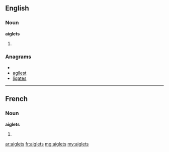 ==English==

===Noun===
'''aiglets'''

# {{plural of|aiglet}}

===Anagrams===
* {{alphagram|aegilst}}
* [[agilest#English|agilest]]
* [[ligates#English|ligates]]


----

==French==

===Noun===
'''aiglets''' {{m}}

# {{plural of|lang=fr|aiglet}}

[[ar:aiglets]]
[[fr:aiglets]]
[[mg:aiglets]]
[[my:aiglets]]